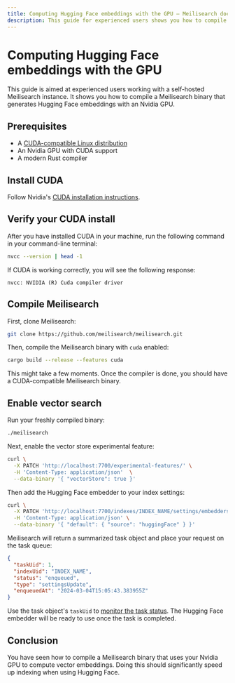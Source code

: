 ```yaml
---
title: Computing Hugging Face embeddings with the GPU — Meilisearch documentation
description: This guide for experienced users shows you how to compile a Meilisearch binary that generates Hugging Face embeddings with an Nvidia GPU.
---
```


# Computing Hugging Face embeddings with the GPU

This guide is aimed at experienced users working with a self-hosted Meilisearch instance. It shows you how to compile a Meilisearch binary that generates Hugging Face embeddings with an Nvidia GPU.

## Prerequisites

- A [CUDA-compatible Linux distribution](https://docs.nvidia.com/cuda/cuda-installation-guide-linux/index.html#id12)
- An Nvidia GPU with CUDA support
- A modern Rust compiler

## Install CUDA

Follow Nvidia's [CUDA installation instructions](https://docs.nvidia.com/cuda/cuda-installation-guide-linux/index.html).

## Verify your CUDA install

After you have installed CUDA in your machine, run the following command in your command-line terminal:

```sh
nvcc --version | head -1
```

If CUDA is working correctly, you will see the following response:

```
nvcc: NVIDIA (R) Cuda compiler driver
```

## Compile Meilisearch

First, clone Meilisearch:

```sh
git clone https://github.com/meilisearch/meilisearch.git
```

Then, compile the Meilisearch binary with `cuda` enabled:

```sh
cargo build --release --features cuda
```

This might take a few moments. Once the compiler is done, you should have a CUDA-compatible Meilisearch binary.

## Enable vector search

Run your freshly compiled binary:

```sh
./meilisearch
```

Next, enable the vector store experimental feature:

```sh
curl \
  -X PATCH 'http://localhost:7700/experimental-features/' \
  -H 'Content-Type: application/json'  \
  --data-binary '{ "vectorStore": true }'
```

Then add the Hugging Face embedder to your index settings:

```sh
curl \
  -X PATCH 'http://localhost:7700/indexes/INDEX_NAME/settings/embedders' \
  -H 'Content-Type: application/json' \
  --data-binary '{ "default": { "source": "huggingFace" } }'
```

Meilisearch will return a summarized task object and place your request on the task queue:

```json
{
  "taskUid": 1,
  "indexUid": "INDEX_NAME",
  "status": "enqueued",
  "type": "settingsUpdate",
  "enqueuedAt": "2024-03-04T15:05:43.383955Z"
}
```

Use the task object's `taskUid` to [monitor the task status](/reference/api/tasks#get-one-task). The Hugging Face embedder will be ready to use once the task is completed.

## Conclusion

You have seen how to compile a Meilisearch binary that uses your Nvidia GPU to compute vector embeddings. Doing this should significantly speed up indexing when using Hugging Face.
